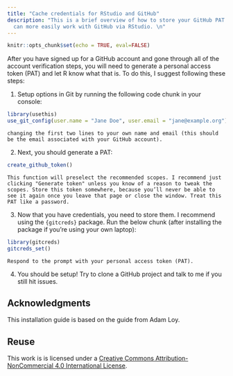 ```yaml
---
title: "Cache credentials for RStudio and GitHub"
description: "This is a brief overview of how to store your GitHub PAT so that\nyou
  can more easily work with GitHub via RStudio. \n"
---
```


```r
knitr::opts_chunk$set(echo = TRUE, eval=FALSE)
```

After you have signed up for a GitHub account and gone through all of the account verification steps, you will need to generate a personal access token (PAT) and let R know what that is. To do this, I suggest following these steps:

1. Setup options in Git by running the following code chunk in your console:

```r
library(usethis)
use_git_config(user.name = "Jane Doe", user.email = "jane@example.org")
```
    changing the first two lines to your own name and email (this should be the email associated with your GitHub account).

2. Next, you should generate a PAT:

```r
create_github_token()
```

    This function will preselect the recommended scopes. I recommend just clicking "Generate token" unless you know of a reason to tweak the scopes. Store this token somewhere, because you’ll never be able to see it again once you leave that page or close the window. Treat this PAT like a password.

3. Now that you have credentials, you need to store them. I recommend using the `{gitcreds}` package. Run the below chunk (after installing the package if you're using your own laptop):

```r
library(gitcreds)
gitcreds_set()
```

    Respond to the prompt with your personal access token (PAT).

4. You should be setup! Try to clone a GitHub project and talk to me if you still hit issues.


## Acknowledgments {.appendix}
This installation guide is based on the guide from Adam Loy.

## Reuse {.appendix}

This work is is licensed under a [Creative Commons Attribution-NonCommercial 4.0 International License](http://creativecommons.org/licenses/by-nc/4.0/).